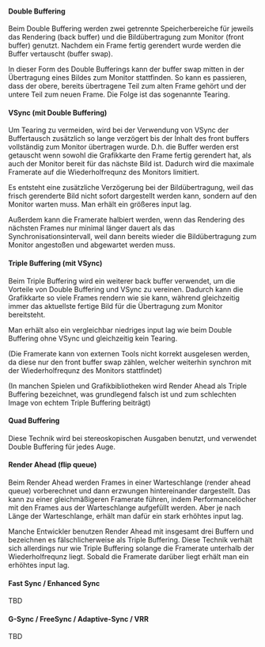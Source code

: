 #### Double Buffering

Beim Double Buffering werden zwei getrennte Speicherbereiche für jeweils das Rendering (back buffer) und die Bildübertragung zum Monitor (front buffer) genutzt. Nachdem ein Frame fertig gerendert wurde werden die Buffer vertauscht (buffer swap).

In dieser Form des Double Bufferings kann der buffer swap mitten in der Übertragung eines Bildes zum Monitor stattfinden. So kann es passieren, dass der obere, bereits übertragene Teil zum alten Frame gehört und der untere Teil zum neuen Frame. Die Folge ist das sogenannte Tearing.



#### VSync (mit Double Buffering)

Um Tearing zu vermeiden, wird bei der Verwendung von VSync der Buffertausch zusätzlich so lange verzögert bis der Inhalt des front buffers vollständig zum Monitor übertragen wurde. D.h. die Buffer werden erst getauscht wenn sowohl die Grafikkarte den Frame fertig gerendert hat, als auch der Monitor bereit für das nächste Bild ist. Dadurch wird die maximale Framerate auf die Wiederholfrequnz des Monitors limitiert.

Es entsteht eine zusätzliche Verzögerung bei der Bildübertragung, weil das frisch gerenderte Bild nicht sofort dargestellt werden kann, sondern auf den Monitor warten muss. Man erhält ein größeres input lag.

Außerdem kann die Framerate halbiert werden, wenn das Rendering des nächsten Frames nur minimal länger dauert als das Synchronisationsintervall, weil dann bereits wieder die Bildübertragung zum Monitor angestoßen und abgewartet werden muss.



#### Triple Buffering (mit VSync)

Beim Triple Buffering wird ein weiterer back buffer verwendet, um die Vorteile von Double Buffering und VSync zu vereinen. Dadurch kann die Grafikkarte so viele Frames rendern wie sie kann, während gleichzeitig immer das aktuellste fertige Bild für die Übertragung zum Monitor bereitsteht.

Man erhält also ein vergleichbar niedriges input lag wie beim Double Buffering ohne VSync und gleichzeitig kein Tearing.

(Die Framerate kann von externen Tools nicht korrekt ausgelesen werden, da diese nur den front buffer swap zählen, welcher weiterhin synchron mit der Wiederholfrequnz des Monitors stattfindet)

(In manchen Spielen und Grafikbibliotheken wird Render Ahead als Triple Buffering bezeichnet, was grundlegend falsch ist und zum schlechten Image von echtem Triple Buffering beiträgt)



#### Quad Buffering

Diese Technik wird bei stereoskopischen Ausgaben benutzt, und verwendet Double Buffering für jedes Auge.



#### Render Ahead (flip queue)

Beim Render Ahead werden Frames in einer Warteschlange (render ahead queue) vorberechnet und dann erzwungen hintereinander dargestellt. Das kann zu einer gleichmäßigeren Framerate führen, indem Performancelöcher mit den Frames aus der Warteschlange aufgefüllt werden. Aber je nach Länge der Warteschlange, erhält man dafür ein stark erhöhtes input lag.

Manche Entwickler benutzen Render Ahead mit insgesamt drei Buffern und bezeichnen es fälschlicherweise als Triple Buffering. Diese Technik verhält sich allerdings nur wie Triple Buffering solange die Framerate unterhalb der Wiederholfrequnz liegt. Sobald die Framerate darüber liegt erhält man ein erhöhtes input lag.



#### Fast Sync / Enhanced Sync

TBD


#### G-Sync / FreeSync / Adaptive-Sync / VRR

TBD